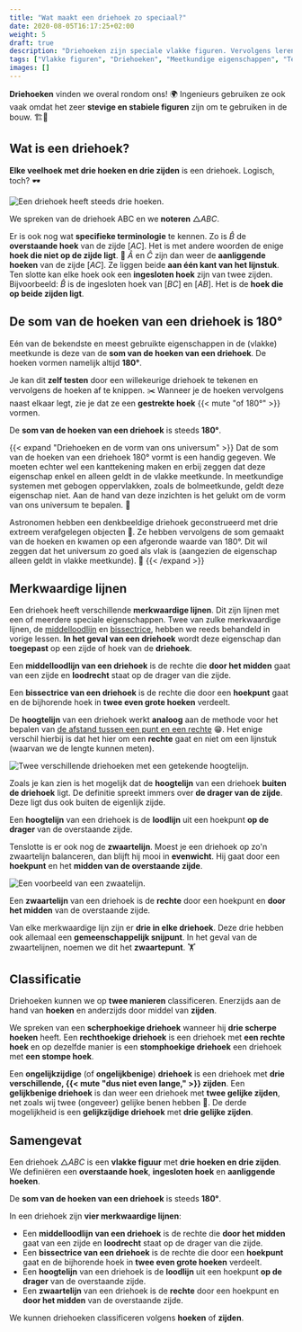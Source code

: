 ```yaml
---
title: "Wat maakt een driehoek zo speciaal?"
date: 2020-08-05T16:17:25+02:00
weight: 5
draft: true
description: "Driehoeken zijn speciale vlakke figuren. Vervolgens leren we ook over de merkwaardige lijnen in een driehoek. Ten slotte ontdekken we de eigenschappen van een driehoek en leren we ze classificeren." 
tags: ["Vlakke figuren", "Driehoeken", "Meetkundige eigenschappen", "Tekenen met geodriehoek"]
images: []
---
```

**Driehoeken** vinden we overal rondom ons! 🌍 Ingenieurs gebruiken ze ook vaak omdat het zeer **stevige en stabiele figuren** zijn om te gebruiken in de bouw. 🏗️🚧

## Wat is een driehoek?
**Elke veelhoek met drie hoeken en drie zijden** is een driehoek. Logisch, toch? 🕶️

![Een driehoek heeft steeds drie hoeken.](img/driehoek.png)

We spreken van de driehoek ABC en we **noteren** $\triangle{ABC}$. 

Er is ook nog wat **specifieke terminologie** te kennen.
Zo is $\hat{B}$ de **overstaande hoek** van de zijde $[AC]$. Het is met andere woorden de enige **hoek die niet op de zijde ligt**. 🙈 $\hat{A}$ en $\hat{C}$ zijn dan weer de **aanliggende hoeken** van de zijde $[AC]$. Ze liggen beide **aan één kant van het lijnstuk**. Ten slotte kan elke hoek ook een **ingesloten hoek** zijn van twee zijden. Bijvoorbeeld: $\hat{B}$ is de ingesloten hoek van $[BC]$ en $[AB]$. Het is de **hoek die op beide zijden ligt**.

## De som van de hoeken van een driehoek is 180°

Eén van de bekendste en meest gebruikte eigenschappen in de (vlakke) meetkunde is deze van de **som van de hoeken van een driehoek**. De hoeken vormen namelijk altijd **180°**.

Je kan dit **zelf testen** door een willekeurige driehoek te tekenen en vervolgens de hoeken af te knippen. ✂️ Wanneer je de hoeken vervolgens naast elkaar legt, zie je dat ze een **gestrekte hoek** {{< mute "of 180°" >}} vormen.

<Attention title="Som van de hoeken van een driehoek">

De **som van de hoeken van een driehoek** is steeds **180°**.
</Attention>

{{< expand "Driehoeken en de vorm van ons universum" >}}
Dat de som van de hoeken van een driehoek 180° vormt is een handig gegeven. We moeten echter wel een kanttekening maken en erbij zeggen dat deze eigenschap enkel en alleen geldt in de vlakke meetkunde. In meetkundige systemen met gebogen oppervlakken, zoals de bolmeetkunde, geldt deze eigenschap niet. Aan de hand van deze inzichten is het gelukt om de vorm van ons universum te bepalen. 🌌

Astronomen hebben een denkbeeldige driehoek geconstrueerd met drie extreem verafgelegen objecten :star2:. Ze hebben vervolgens de som gemaakt van de hoeken en kwamen op een afgeronde waarde van 180°. Dit wil zeggen dat het universum zo goed als vlak is (aangezien de eigenschap alleen geldt in vlakke meetkunde). 🤯
{{< /expand >}}

## Merkwaardige lijnen
Een driehoek heeft verschillende **merkwaardige lijnen**. Dit zijn lijnen met een of meerdere speciale eigenschappen. Twee van zulke merkwaardige lijnen, de [middelloodlijn](../rechten) en [bissectrice](../hoeken), hebben we reeds behandeld in vorige lessen. **In het geval van een driehoek** wordt deze eigenschap dan **toegepast** op een zijde of hoek van de **driehoek**. 

<Attention title="Middelloodlijn van een driehoek">

Een **middelloodlijn van een driehoek** is de rechte die **door het midden** gaat van een zijde en **loodrecht** staat op de drager van die zijde.
</Attention>

<Attention title="Bissectrice van een driehoek">

Een **bissectrice van een driehoek** is de rechte die door een **hoekpunt** gaat en de bijhorende hoek in **twee even grote hoeken** verdeelt.
</Attention>

De **hoogtelijn** van een driehoek werkt **analoog** aan de methode voor het bepalen van [de afstand tussen een punt en een rechte](../rechten) 😁. Het enige verschil hierbij is dat het hier om een **rechte** gaat en niet om een lijnstuk (waarvan we de lengte kunnen meten).

![Twee verschillende driehoeken met een getekende hoogtelijn.](img/hoogtelijn.png)

Zoals je kan zien is het mogelijk dat de **hoogtelijn** van een driehoek **buiten de driehoek** ligt. De definitie spreekt immers over **de drager van de zijde**. Deze ligt dus ook buiten de eigenlijk zijde.

<Attention title="Hoogtelijn van een driehoek">

Een **hoogtelijn** van een driehoek is de **loodlijn** uit een hoekpunt **op de drager** van de overstaande zijde.
</Attention>

Tenslotte is er ook nog de **zwaartelijn**. Moest je een driehoek op zo'n zwaartelijn balanceren, dan blijft hij mooi in **evenwicht**. Hij gaat door een **hoekpunt** en het **midden van de overstaande zijde**.

![Een voorbeeld van een zwaatelijn.](img/zwaartelijn.png)

<Attention title="Zwaartelijn van een driehoek">

Een **zwaartelijn** van een driehoek is de **rechte** door een hoekpunt en **door het midden** van de overstaande zijde.
</Attention>

Van elke merkwaardige lijn zijn er **drie in elke driehoek**. Deze drie hebben ook allemaal een **gemeenschappelijk snijpunt**. In het geval van de zwaartelijnen, noemen we dit het **zwaartepunt**. 🏋️

## Classificatie
Driehoeken kunnen we op **twee manieren** classificeren. Enerzijds aan de hand van **hoeken** en anderzijds door middel van **zijden**.

We spreken van een **scherphoekige driehoek** wanneer hij **drie scherpe hoeken** heeft. Een **rechthoekige driehoek** is een driehoek met **een rechte hoek** en op dezelfde manier is een **stomphoekige driehoek** een driehoek met **een stompe hoek**.

Een **ongelijkzijdige** (of **ongelijkbenige**) **driehoek** is een driehoek met **drie verschillende, {{< mute "dus niet even lange," >}} zijden**. Een **gelijkbenige driehoek** is dan weer een driehoek met **twee gelijke zijden**, net zoals wij twee (ongeveer) gelijke benen hebben 🦵. De derde mogelijkheid is een **gelijkzijdige driehoek** met **drie gelijke zijden**.

## Samengevat
<Attention title="De driehoek">

Een driehoek $\triangle{ABC}$ is een **vlakke figuur** met **drie hoeken en drie zijden**. We definiëren een **overstaande hoek**, **ingesloten hoek** en **aanliggende hoeken**.
</Attention>

<Attention title="Som van de hoeken van een driehoek">

De **som van de hoeken van een driehoek** is steeds **180°**.
</Attention>

<Attention title="Merkwaardige lijnen">

In een driehoek zijn **vier merkwaardige lijnen**:
* Een **middelloodlijn van een driehoek** is de rechte die **door het midden** gaat van een zijde en **loodrecht** staat op de drager van die zijde.
* Een **bissectrice van een driehoek** is de rechte die door een **hoekpunt** gaat en de bijhorende hoek in **twee even grote hoeken** verdeelt.
* Een **hoogtelijn** van een driehoek is de **loodlijn** uit een hoekpunt **op de drager** van de overstaande zijde.
* Een **zwaartelijn** van een driehoek is de **rechte** door een hoekpunt en **door het midden** van de overstaande zijde.
</Attention>

<Attention title="Driehoeken classificeren">

We kunnen driehoeken classificeren volgens **hoeken** of **zijden**.
</Attention>
